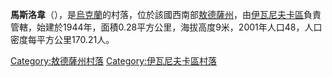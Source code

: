 {{coord|46|52|59|N|30|26|48|E|scale:30000|display=title}}

'''馬斯洛韋'''（{{lang-uk|Маслове}}），是[[烏克蘭|烏克蘭]]的村落，位於該國西南部[[敖德薩州|敖德薩州]]，由[[伊瓦尼夫卡區|伊瓦尼夫卡區]]負責管轄，始建於1944年，面積0.28平方公里，海拔高度9米，2001年人口48，人口密度每平方公里170.21人。

{{DEFAULTSORT:Маслове}}
[[Category:敖德薩州村落|Category:敖德薩州村落]]
[[Category:伊瓦尼夫卡區村落|Category:伊瓦尼夫卡區村落]]


{{Odessa-geo-stub}}